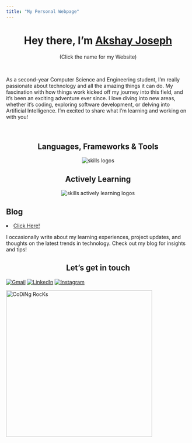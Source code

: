 ```yaml
---
title: "My Personal Webpage"
---
```


<h1 align="center">
   
   Hey there, I'm [Akshay Joseph][WEBSITE] 
</h1>
 <p align="center">
    (Click the name for my Website)
 </p>

<br />

<div>
  <p align="center">
As a second-year Computer Science and Engineering student, I’m really passionate about technology and all the amazing things it can do. My fascination with how things work kicked off my journey into this field, and it’s been an exciting adventure ever since. I love diving into new areas, whether it's coding, exploring software development, or delving into Artificial Intelligence. I’m excited to share what I’m learning and working on with you!
 
  </p>
</div>
<br/>
<div align="center">
  <h2>Languages, Frameworks & Tools</h2>
  <img src="https://skillicons.dev/icons?i=git,github,html,css,c,py,mysql,vscode" alt="skills logos" />
  <br /> 
  <h2>Actively Learning</h3>
  <img src="https://skillicons.dev/icons?i=py,aws" alt="skills actively learning logos">
</div>

## Blog
<li><a href="https://akshayajoseph.github.io/My-Space/">Click Here!</a></li>
I occasionally write about my learning experiences, project updates, and thoughts on the latest trends in technology. Check out my blog for insights and tips!

<h2 align="center"> Let's get in touch </h2>
<div align="center">
  <a href="mailto:akshayjoseph003@gmail.com"><img alt="Gmail" src="https://img.shields.io/badge/Gmail-D14836?style=for-the-badge&logo=gmail&logoColor=white" /></a>
  <a href="www.linkedin.com/in/akshay-joseph-668b49285"><img alt="LinkedIn" src="https://img.shields.io/badge/linkedin-%230077B5.svg?style=for-the-badge&logo=linkedin&logoColor=white" /></a>
  <a href="https://www.instagram.com/akshay.a.joseph/"><img alt="Instagram" src="https://img.shields.io/badge/instagram-%23E4405F.svg?style=for-the-badge&logo=Instagram&logoColor=white" /></a>
</div>
  
[WEBSITE]: https://akshayajoseph.github.io/Personal-Website/



<div align="center">
   <img  src="https://github.com/SP-XD/SP-XD/blob/main/images/dev-working_rounded.gif?raw=true" href="https://github.com/sp-xd" alt="CoDiNg RocKs"  width="400px"/>
</div>